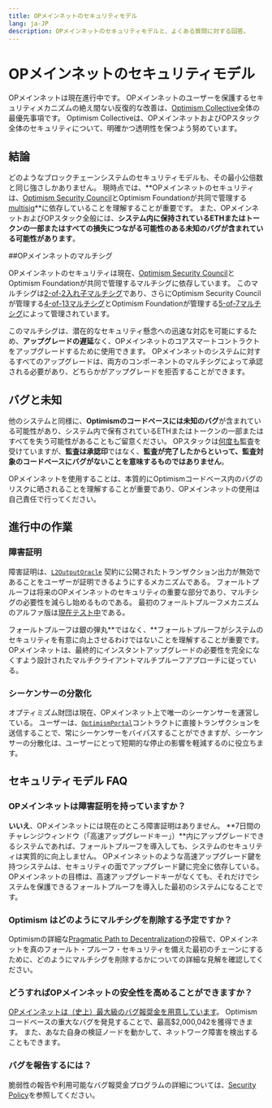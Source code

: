```yaml
---
title: OPメインネットのセキュリティモデル
lang: ja-JP
description: OPメインネットのセキュリティモデルと、よくある質問に対する回答。
---
```



# OPメインネットのセキュリティモデル

OPメインネットは現在進行中です。
OPメインネットのユーザーを保護するセキュリティメカニズムの絶え間ない反復的な改善は、[Optimism Collective](https://community.optimism.io/docs/governance/)全体の最優先事項です。
Optimism Collectiveは、OPメインネットおよびOPスタック全体のセキュリティについて、明確かつ透明性を保つよう努めています。

## 結論

どのようなブロックチェーンシステムのセキュリティモデルも、その最小公倍数と同じ強さしかありません。
現時点では、**OPメインネットのセキュリティは、[Optimism Security Council](https://gov.optimism.io/t/intro-to-optimisms-security-council/6885)とOptimism Foundationが共同で管理する[multisig](https://etherscan.io/address/0x5a0Aae59D09fccBdDb6C6CcEB07B7279367C3d2A)**に依存していることを理解することが重要です。
また、OPメインネットおよびOPスタック全般には、**システム内に保持されているETHまたはトークンの一部またはすべての損失につながる可能性のある未知のバグが含まれている可能性があります**。

##OPメインネットのマルチシグ

OPメインネットのセキュリティは現在、[Optimism Security Council](https://gov.optimism.io/t/intro-to-optimisms-security-council/6885)とOptimism Foundationが共同で管理するマルチシグに依存しています。
このマルチシグは[2-of-2入れ子マルチシグ](https://etherscan.io/address/0x5a0Aae59D09fccBdDb6C6CcEB07B7279367C3d2A)であり、さらにOptimism Security Councilが管理する[4-of-13マルチシグ](https://etherscan.io/address/0xc2819DC788505Aac350142A7A707BF9D03E3Bd03)とOptimism Foundationが管理する[5-of-7マルチシグ](https://etherscan.io/address/0x847B5c174615B1B7fDF770882256e2D3E95b9D92)によって管理されています。

このマルチシグは、潜在的なセキュリティ懸念への迅速な対応を可能にするため、**アップグレードの遅延**なく、OPメインネットのコアスマートコントラクトをアップグレードするために使用できます。
OPメインネットのシステムに対するすべてのアップグレードは、両方のコンポーネントのマルチシグによって承認される必要があり、どちらかがアップグレードを拒否することができます。

## バグと未知

他のシステムと同様に、**Optimismのコードベースには未知のバグ**が含まれている可能性があり、システム内で保有されているETHまたはトークンの一部またはすべてを失う可能性があることもご留意ください。
OPスタックは[何度も](https://github.com/ethereum-optimism/optimism/tree/v1.1.4/technical-documents/security-reviews)監査を受けていますが、**監査は承認印**ではなく、**監査が完了したからといって、監査対象のコードベースにバグがないことを意味するものではありません**。

OPメインネットを使用することは、本質的にOptimismコードベース内のバグのリスクに晒されることを理解することが重要であり、OPメインネットの使用は自己責任で行ってください。

## 進行中の作業

### 障害証明

障害証明は、[`L2OutputOracle`](https://github.com/ethereum-optimism/optimism/blob/5877ee24cc9aaef5848c1372e0e196707fb336a0/packages/contracts-bedrock/src/L1/L2OutputOracle.sol) 契約に公開されたトランザクション出力が無効であることをユーザーが証明できるようにするメカニズムである。
フォールトプルーフは将来のOPメインネットのセキュリティの重要な部分であり、マルチシグの必要性を減らし始めるものである。
最初のフォールトプルーフメカニズムのアルファ版は[現在テスト中](https://blog.oplabs.co/building-a-fault-proof-system/)である。

<Callout>
フォールトプルーフは銀の弾丸**ではなく、**フォールトプルーフがシステムのセキュリティを有意に向上させるわけではないことを理解することが重要です。
OPメインネットは、最終的にインスタントアップグレードの必要性を完全になくすよう設計されたマルチクライアントマルチプルーフアプローチに従っている。
</Callout>

### シーケンサーの分散化

オプティミズム財団は現在、OPメインネット上で唯一のシーケンサーを運営している。
ユーザーは、[`OptimismPortal`](https://github.com/ethereum-optimism/optimism/blob/5877ee24cc9aaef5848c1372e0e196707fb336a0/packages/contracts-bedrock/src/L1/OptimismPortal.sol)コントラクトに直接トランザクションを送信することで、常にシーケンサーをバイパスすることができますが、シーケンサーの分散化は、ユーザーにとって短期的な停止の影響を軽減するのに役立ちます。

## セキュリティモデル FAQ

### OPメインネットは障害証明を持っていますか？

**いいえ**、OPメインネットには現在のところ障害証明はありません。
**7日間のチャレンジウィンドウ（「高速アップグレードキー」）**内にアップグレードできるシステムであれば、フォールトプルーフを導入しても、システムのセキュリティは実質的に向上しません。
OPメインネットのような高速アップグレード鍵を持つシステムは、セキュリティの面でアップグレード鍵に完全に依存している。
OPメインネットの目標は、高速アップグレードキーがなくても、それだけでシステムを保護できるフォールトプルーフを導入した最初のシステムになることです。

### Optimism はどのようにマルチシグを削除する予定ですか？

Optimismの詳細な[Pragmatic Path to Decentralization](https://web.archive.org/web/20230331065342/https://medium.com/ethereum-optimism/our-pragmatic-path-to-decentralization-cb5805ca43c1)の投稿で、OPメインネットを真のフォールト・プルーフ・セキュリティを備えた最初のチェーンにするために、どのようにマルチシグを削除するかについての詳細な見解を確認してください。

### どうすればOPメインネットの安全性を高めることができますか？

[OPメインネットは（史上）最大級のバグ報奨金を用意しています](/chain/security/security-policy)。
Optimismコードベースの重大なバグを発見することで、最高$2,000,042を獲得できます。
また、あなた自身の検証ノードを動かして、ネットワーク障害を検出することもできます。

### バグを報告するには？

脆弱性の報告や利用可能なバグ報奨金プログラムの詳細については、[Security Policy](/chain/security/security-policy)を参照してください。
